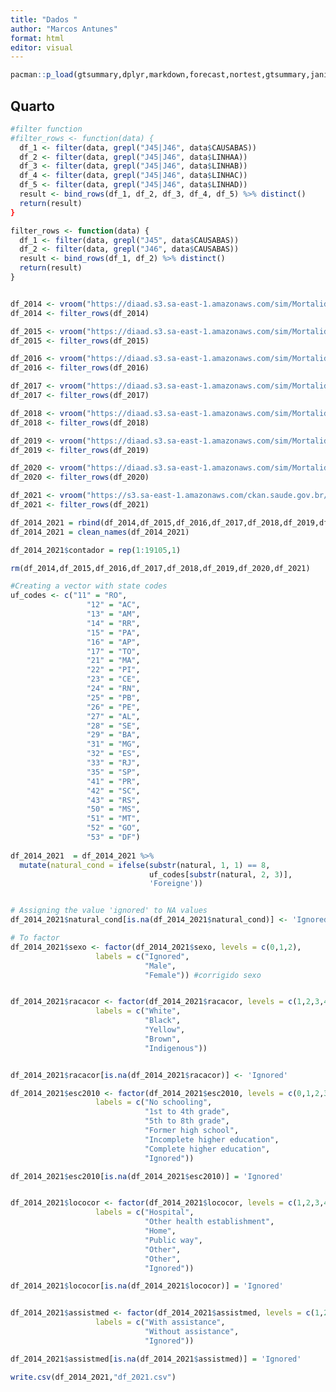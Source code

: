 ---
title: "Dados "
author: "Marcos Antunes"
format: html
editor: visual
---

```{r}
pacman::p_load(gtsummary,dplyr,markdown,forecast,nortest,gtsummary,janitor,vroom)
```

## Quarto

```{r, message=FALSE,echo=FALSE, warning=FALSE}
#filter function
#filter_rows <- function(data) {
  df_1 <- filter(data, grepl("J45|J46", data$CAUSABAS))
  df_2 <- filter(data, grepl("J45|J46", data$LINHAA))
  df_3 <- filter(data, grepl("J45|J46", data$LINHAB))
  df_4 <- filter(data, grepl("J45|J46", data$LINHAC))
  df_5 <- filter(data, grepl("J45|J46", data$LINHAD))
  result <- bind_rows(df_1, df_2, df_3, df_4, df_5) %>% distinct()
  return(result)
}

filter_rows <- function(data) {
  df_1 <- filter(data, grepl("J45", data$CAUSABAS))
  df_2 <- filter(data, grepl("J46", data$CAUSABAS))
  result <- bind_rows(df_1, df_2) %>% distinct()
  return(result)
}


df_2014 <- vroom("https://diaad.s3.sa-east-1.amazonaws.com/sim/Mortalidade_Geral_2014.csv")
df_2014 <- filter_rows(df_2014)

df_2015 <- vroom("https://diaad.s3.sa-east-1.amazonaws.com/sim/Mortalidade_Geral_2015.csv")
df_2015 <- filter_rows(df_2015)

df_2016 <- vroom("https://diaad.s3.sa-east-1.amazonaws.com/sim/Mortalidade_Geral_2016.csv")
df_2016 <- filter_rows(df_2016)

df_2017 <- vroom("https://diaad.s3.sa-east-1.amazonaws.com/sim/Mortalidade_Geral_2017.csv")
df_2017 <- filter_rows(df_2017)

df_2018 <- vroom("https://diaad.s3.sa-east-1.amazonaws.com/sim/Mortalidade_Geral_2018.csv")
df_2018 <- filter_rows(df_2018)

df_2019 <- vroom("https://diaad.s3.sa-east-1.amazonaws.com/sim/Mortalidade_Geral_2019.csv")
df_2019 <- filter_rows(df_2019)

df_2020 <- vroom("https://diaad.s3.sa-east-1.amazonaws.com/sim/Mortalidade_Geral_2020.csv")
df_2020 <- filter_rows(df_2020)

df_2021 <- vroom("https://s3.sa-east-1.amazonaws.com/ckan.saude.gov.br/SIM/Mortalidade_Geral_2021.csv")
df_2021 <- filter_rows(df_2021)

df_2014_2021 = rbind(df_2014,df_2015,df_2016,df_2017,df_2018,df_2019,df_2020,df_2021)
df_2014_2021 = clean_names(df_2014_2021)

df_2014_2021$contador = rep(1:19105,1)

rm(df_2014,df_2015,df_2016,df_2017,df_2018,df_2019,df_2020,df_2021)

#Creating a vector with state codes
uf_codes <- c("11" = "RO",
                 "12" = "AC",
                 "13" = "AM",
                 "14" = "RR",
                 "15" = "PA",
                 "16" = "AP",
                 "17" = "TO",
                 "21" = "MA",
                 "22" = "PI",
                 "23" = "CE",
                 "24" = "RN",
                 "25" = "PB",
                 "26" = "PE",
                 "27" = "AL",
                 "28" = "SE",
                 "29" = "BA",
                 "31" = "MG",
                 "32" = "ES",
                 "33" = "RJ",
                 "35" = "SP",
                 "41" = "PR",
                 "42" = "SC",
                 "43" = "RS",
                 "50" = "MS",
                 "51" = "MT",
                 "52" = "GO",
                 "53" = "DF")
             
df_2014_2021  = df_2014_2021 %>%
  mutate(natural_cond = ifelse(substr(natural, 1, 1) == 8,
                               uf_codes[substr(natural, 2, 3)],
                               'Foreigne'))


# Assigning the value 'ignored' to NA values
df_2014_2021$natural_cond[is.na(df_2014_2021$natural_cond)] <- 'Ignored'

# To factor
df_2014_2021$sexo <- factor(df_2014_2021$sexo, levels = c(0,1,2), 
                   labels = c("Ignored", 
                              "Male",
                              "Female")) #corrigido sexo


df_2014_2021$racacor <- factor(df_2014_2021$racacor, levels = c(1,2,3,4,5), 
                   labels = c("White", 
                              "Black",
                              "Yellow",
                              "Brown",
                              "Indigenous"))


df_2014_2021$racacor[is.na(df_2014_2021$racacor)] <- 'Ignored'

df_2014_2021$esc2010 <- factor(df_2014_2021$esc2010, levels = c(0,1,2,3,4,5,9), 
                   labels = c("No schooling", 
                              "1st to 4th grade",
                              "5th to 8th grade",
                              "Former high school",
                              "Incomplete higher education",
                              "Complete higher education",
                              "Ignored"))

df_2014_2021$esc2010[is.na(df_2014_2021$esc2010)] = 'Ignored'


df_2014_2021$lococor <- factor(df_2014_2021$lococor, levels = c(1,2,3,4,5,6,9), 
                   labels = c("Hospital", 
                              "Other health establishment",
                              "Home",
                              "Public way",
                              "Other",
                              "Other",
                              "Ignored"))

df_2014_2021$lococor[is.na(df_2014_2021$lococor)] = 'Ignored'


df_2014_2021$assistmed <- factor(df_2014_2021$assistmed, levels = c(1,2,9), 
                   labels = c("With assistance", 
                              "Without assistance",
                              "Ignored"))

df_2014_2021$assistmed[is.na(df_2014_2021$assistmed)] = 'Ignored'

write.csv(df_2014_2021,"df_2021.csv")

```
